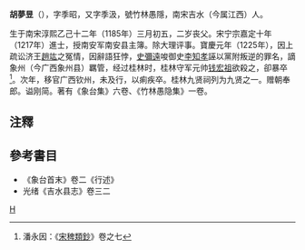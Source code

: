 '''胡夢昱'''（{{bd|1185年||1226年||}}），字季昭，又字季汲，號竹林愚隱，南宋吉水（今属江西）人。

生于南宋淳熙乙己十二年（1185年）三月初五，二岁丧父。宋宁宗嘉定十年（1217年）進士，授南安军南安县主簿。除大理评事。寶慶元年（1225年），因上疏讼济王[[趙竑|趙竑]]之冤情，因辭語狂悖，[[史彌遠|史彌遠]]唆御史[[李知孝|李知孝]]誣以黨附叛逆的罪名，謫象州（今广西象州县）羈管，经过桂林时，桂林守军元帅[[钱宏祖|钱宏祖]]欲殺之，卻暴卒<ref>潘永因：《[[宋稗類鈔|宋稗類鈔]]》卷之七</ref>。次年，移官广西钦州，未及行，以痢疾卒。桂林九贤祠列为九贤之一。赠朝奉郎。谥刚简。著有《象台集》六卷、《竹林愚隐集》一卷。

==注釋==
<references/>

==參考書目==
* 《象台首末》卷二《行述》
* 光绪《吉水县志》卷三二

[[Category:宋朝政治人物|H]]